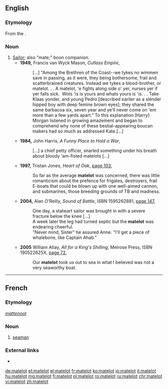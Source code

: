 ==English==

===Etymology===
From the {{etyl|fr|en}}.

===Noun===
{{en-noun}}

# [[sailor|Sailor]]; also "mate;" boon companion.
#* '''1949,''' Francis van Wyck Mason, ''Cutlass Empire'',
#*: [&hellip;] "Among the Brethren of the Coast--we tykes no wimmen save in passing, as it were, they being bothersome, frail and scatterbrained creatures. Instead we tykes a blood-brother, or matelot. . . A matelot, 'e fights along side o' yer, nurses yer if yer falls sick.  Wots 'is is yours and whats yours is 'is. . . Take Klaas yonder, and young Pedro [described earlier as a slender hipped boy with deep femine brown eyes]; they shared the same barbacoa six, seven year and ye'll never come on 'em more than a few yards apart." To this explanation [Harry] Morgan listened in growing amazement and began to comprehend why none of these bestial-appearing boucan makers had so much as addressed Kate.[&hellip;]
#* '''1984,''' John Harris, ''A Funny Place to Hold a War'',
#*: [&hellip;] a chief petty officer, snarled something under his breath about bloody 'am-fisted matelots [&hellip;]
#* '''1997,''' Tristan Jones, ''Heart of Oak'', [http://books.google.com/books?vid=ISBN1574090194&id=v_KgYDwH9lsC&pg=PA103&lpg=PA103&dq=matelot+ship&sig=QDHI9me2dRfGRDYt2XzON6viuZQ page 103],
#*: So far as the average '''matelot''' was concerned, there was little romanticism about the prefence for frigates, destroyers, frail E-boats that could be blown up with one well-aimed cannon, and submarines, those breeding grounds of TB and madness.
#* '''2004,''' Alan O'Reilly, ''Sound of Battle'', ISBN 1595262881, [http://books.google.com/books?vid=ISBN1595262881&id=Ay-iHQZ2WhYC&pg=PA147&lpg=PA147&ots=R6gmjSkYEd&dq=%22the+leg+had+turned+septic+but+the+matelot+was+endearingly+cheerful%22&sig=3XHH4iipBoTF6vJJPDgM-3u293U page 147],
#*: One day, a stalwart sailor was brought in with a severe fracture below the knee [&hellip;]
#*: A week later the leg had turned septic but the '''matelot''' was endearing cheerful.
#*:"Never mind, Sister" he assured Anne. "I'll get a piece of whalebone, like Captain Ahab."
#* '''2005''' William Atlay, ''All for a King's Shilling'', Melrose Press, ISBN 190522625X, [http://books.google.com/books?vid=ISBN190522625X&id=1CzRwj5CHLQC&pg=PA72&lpg=PA72&dq=matelot&num=100&sig=6OZxOLjHkI3yBWPKTDz6vr4WISk page 72],
#*: Our '''matelot''' took us out to sea in what I believed was not a very seaworthy boat.

----

==French==

===Etymology===
{{etyl|dum|fr}} ''[[mattenoot]]''

===Noun===
{{fr-noun|m}}

# [[seaman]]

===External links===
* {{R:TLFi}}

[[de:matelot]]
[[et:matelot]]
[[el:matelot]]
[[fr:matelot]]
[[ko:matelot]]
[[io:matelot]]
[[it:matelot]]
[[hu:matelot]]
[[mg:matelot]]
[[fj:matelot]]
[[pl:matelot]]
[[ro:matelot]]
[[ru:matelot]]
[[chr:matelot]]
[[vi:matelot]]
[[zh:matelot]]